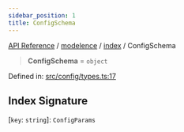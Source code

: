 ```yaml
---
sidebar_position: 1
title: ConfigSchema
---
```


[API Reference](/api-reference/modelence/index/type-aliases/../../../index) / [modelence](/api-reference/modelence/index/type-aliases/../../index) / [index](/api-reference/modelence/index/type-aliases/../index) / ConfigSchema

> **ConfigSchema** = `object`

Defined in: [src/config/types.ts:17](https://github.com/modelence/modelence/blob/6f8d1a39ada0a9525dda9bbbcc98c153ce033f96/packages/modelence/src/config/types.ts#L17)

## Index Signature

\[`key`: `string`\]: `ConfigParams`
